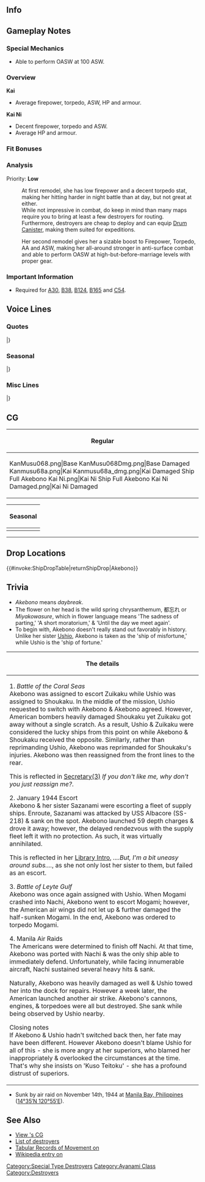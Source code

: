 ==Info==
{{KanmusuInfo|ID=068}}
{{KanmusuInfo|ID=068a}}
{{KanmusuInfo|ID=465}}

==Gameplay Notes==
===Special Mechanics===
* Able to perform OASW at 100 ASW.

===Overview===
'''Kai'''
* Average firepower, torpedo, ASW, HP and armour.

'''Kai Ni'''
* Decent firepower, torpedo and ASW.
* Average HP and armour.

===Fit Bonuses===
{{:{{BASEPAGENAME}}/Equipment Bonuses}}
{{clear}}

===Analysis===
Priority: '''Low'''

:At first remodel, she has low firepower and a decent torpedo stat, making her hitting harder in night battle than at day, but not great at either.
:While not impressive in combat, do keep in mind than many maps require you to bring at least a few destroyers for routing.
:Furthermore, destroyers are cheap to deploy and can equip [[Drum Canister]], making them suited for expeditions.

:Her second remodel gives her a sizable boost to Firepower, Torpedo, AA and ASW, making her all-around stronger in anti-surface combat and able to perform OASW at high-but-before-marriage levels with proper gear.

===Important Information===
* Required for [[Quests#A30|A30]], [[Quests#B38|B38]], [[Quests#B124|B124]], [[Quests#B165|B165]] and [[Quests#C54|C54]].

==Voice Lines==
===Quotes===
{{ShipquoteHeader}}
{{ShipquoteKai
|scenario = Introduction
|origin = 特型駆逐艦、曙よ。って、こっち見んな！このクソ提督！
|translation = I'm the Special-type destroyer, Akebono. Hey! Quit staring at me! You shitty Admiral!
}}
{{ShipquoteKai
|scenario = Introduction
|kai2 = yes
|origin = 特型駆逐艦、曙、改装完了よ。な、何よ！？あんまりジロジロ見んな！このクソ提督。
|translation = Special-type destroyer, Akebono, upgrade complete. Wh-what!? Quit staring at me! You shitty Admiral.
}}
{{ShipquoteKai
|scenario = Library
|origin = 特型駆逐艦１８番艦、綾波型の８番艦、曙よ。
お相撲さんではないわ。覚えておいて。
初の空母戦、珊瑚海海戦にも参加したわ！
けど、何気に潜水艦は苦手かな…。
|translation = I'm the 18th of the Special-type destroyers and 8th ship of the Ayanami-class, Akebono<ref>The special-type destroyers are the Fubuki, Ayanami and Akatsuki-classes.</ref>. I'm not a sumo wrestler.<ref>Akebono is also the name of [[wikipedia:Akebono_Tar%C5%8D|a famous 90s sumo wrestler]].</ref> Keep that in mind.
I participated in the first naval air battle, the Coral Sea!  But, I'm a bit uneasy around subs...
}}
{{ShipquoteKai
|scenario = Secretary 1
|origin = 特型駆逐艦、曙、来たはよ。って、何！？こっち見るな！このクソ提督！
|translation = Special-type destroyer, Akebono, has arrived. Wh-what!? Quit staring at me! You shitty Admiral!
}}
{{ShipquoteKai
|scenario = Secretary 1
|kai2 = yes
|origin = 何？あたしになんか用なの？うふ、仕方ないな。
|translation = What? Did you need me for something? Heh, I gotta do what I gotta do.
}}
{{ShipquoteKai
|scenario = Secretary 2
|origin = だ・か・ら、なんなの！？このクソ提督！
|translation = I. Asked. You. What is your problem!? You shitty Admiral!
}}
{{ShipquoteKai
|scenario = Secretary 2
|kai = yes
|origin = 何で触るの？ありえないから。
|translation = Why are you touching me? It's not going to happen.
|audio = AkebonoKai-Secretary 2.ogg
}}
{{ShipquoteKai
|scenario = Secretary 2
|kai2 = yes
|origin = 気に入らないなら、外せば？あぁ、違う？いいけど。
|translation = If you don't like me then why don't you just dismiss me? Ah, you don't mind? Alright then.
}}
{{ShipquoteKai
|scenario = Secretary 3
|origin = 気に入らないなら、外せば？
|translation = If you don't like me then why don't you just dismiss me?
}}
{{ShipquoteKai
|scenario = Secretary 3
|kai = yes
|origin = 気に入らないなら、外せば？……べ、別に構わないし。
|translation = If you don't like me then why don't you just dismiss me? ...I-I don't really care either way.
}}
{{ShipquoteKai
|scenario = Secretary 3
|kai2 = yes
|origin = だ・か・ら、何で触るの！？普通にありえないから。えぇ？あたしは心配？い、いらないから、そう言うの。困るから…
|translation = I. Asked. You. Why do you keep touching me!? This is definitely not standard procedure. Huh? You're worried about me? Y-you really don't need to. I can't deal with that...
}}
{{ShipquoteKai
|scenario = Idle
|kai = yes
|origin = 本当、一人だとせいぜいするわ。あたしは一人の方は好きなんから。うん。
|translation =It's true, I'm at my best when I'm alone. I like being alone. Yes.
}}
{{ShipquoteKai
|scenario = Idle
|kai2 = yes
|origin = 本当、一人だとせいぜいするわ。あたしは……あぁ。もが、み？最上？何？何かよう？えぇ、これ、差し入れ？あり…ありがとう。…な、何よ！？食べるから。
|translation = It's true, I'm at my best when I'm alone. I... Ah, Mo... gami? Mogami? What is it? Did you need something? Eh, some snacks? Th-thank you... Wh-what!? I'll eat them. 
}}
{{ShipquoteKai
|scenario = Wedding
|origin = あたしをこんな所に呼び出すなんて、ずいぶんと偉くなったものね糞提督…っていうか、どうして告白してるの！？ドMなの！？
|translation = You've got a lot of confidence to call me all the way out here, you shitty Admiral... I mean, what's with you confessing to me!? Are you a masochist!?
}}
{{ShipquoteKai|scenario = Secretary Married|line = Equipment 3
|origin = ほんと冗談じゃないわ。<ref>Shared with Equipment 3 before Kai.</ref>
|translation = This is no joke.
}}
{{ShipquoteKai|scenario = Secretary Married|kai = yes
|origin = どんだけ、言えばわかるのよ！？あたしは、クソ提督が大っ嫌いなの！！……なんで信じないの？
|translation = How many times do I have to say this before you get it!? I hate you, you shitty Admiral!! ... Why don't you believe me?
}}
{{ShipquoteKai
|scenario = Secretary Married
|kai2 = yes
|origin = どんだけ、言えばわかるのよ！？あたしは、クソ提督が大っ嫌いなの！！……なんで信じないの？…あたしは、別にいいけど。
|translation = How many times do I have to say this before you get it!? I hate you, you shitty Admiral!! ... Why don't you believe me? ...I don't really mind it though.
}}
{{ShipquoteKai
|scenario = Looking At Scores
|origin = ほら、電文よ。読めば？
|translation = Here, a telegram. Gonna read it?
}}
{{ShipquoteKai
|scenario = Looking At Scores
|kai = yes
|origin = ほら、情報分析よ。読むなら読めば？
|translation = Here, it's the information analysis. If you're going to read it, go ahead.
}}
{{ShipquoteKai
|scenario = Looking At Scores
|kai2 = yes
|origin = はい、クソ提督、こ〜れ〜。そう、情報。大事だから。
|translation = Here you go, you shitty Admiral. Yep, it's the information. It's important.
}}
{{ShipquoteKai
|scenario = Joining A Fleet
|origin = 曙、出撃します
|translation = Akebono, sortieing.
}}
{{ShipquoteKai
|scenario = Joining A Fleet
|kai2 = yes
|origin = 第二遊撃部隊、第一水雷戦隊、曙、出撃します。
|translation = 2nd Striking Force, 1st Torpedo Squadron, Akebono, sortieing.
}}
{{ShipquoteKai|scenario = Equipment 1|line = Supply
|origin = こんだけ？たいしたこと無いわね。<ref>Shared with Supply before Kai.</ref>
|translation = Just this?! There's hardly anything!
}}
{{ShipquoteKai
|scenario = Equipment 1
|kai = yes
|origin = こんだけ？……まあ、使うけどさ。
|translation = Just this? ...I'll still use it though.
}}
{{ShipquoteKai
|scenario = Equipment 1
|kai2 = yes
|origin = ん〜。まあ、いい感じかな？
|translation = Hmmmm. Well, I think it fits?
}}
{{ShipquoteKai
|scenario = Equipment 2
|origin = か…改装とか言って私の裸が見たいだけなんでしょ！？このクソ提督！！
|translation = Wh-what do you mean "upgrades"!? You just want to see me naked don't you!? You shitty Admiral!!
}}
{{ShipquoteKai
|scenario = Equipment 2
|kai2 = yes
|origin = 改装とか言って私の…ん。まあ、いいか。向こうを向いてってよ、クソ提督。
|translation =  Wh-what do you mean "upgrades"!? You... Ngh. Well, fine then. Just look away, you shitty Admiral.
}}
{{ShipquoteKai
|scenario = Equipment 3
|origin = ほんと冗談じゃないわ。<ref>Shared with Secretary Married before Kai Ni.</ref>
|translation = This is no joke.
}}
{{ShipquoteKai
|scenario = Equipment 3
|kai2 = yes
|origin = 本当は一人は…な、なんでもないから！
|translation = To tell the truth, being alone is... F-forget it!
}}
{{ShipquoteKai
|scenario = Supply
|origin = こんだけ？たいしたこと無いわね。<ref>Shared with Equipment 1 before Kai.</ref>
|translation = Just this?! There's hardly anything!
}}
{{ShipquoteKai
|scenario = Supply
|kai = yes
|origin = 必要ようね、お礼は言わないけど…悪くないけど。
|translation = Seems necessary. I won't say thanks though... It's not bad, however.
}}
{{ShipquoteKai
|scenario = Docking Minor
|origin = し、仕方ないわね…
|translation = I-It can't be helped...
}}
{{ShipquoteKai
|scenario = Docking Major
|origin = あたしが修理なんて…ったく、ありえないわ！
|translation = Jeez, I can't believe... I have to go in for repairs!
}}
{{ShipquoteKai
|scenario = Construction
|origin = 新しい艦よ！
|translation = There's a new ship!
}}
{{ShipquoteKai
|scenario = Returning From Sortie
|origin = 艦隊が戻ってきたって、ふん！
|translation = The fleet's back, hmph!
}}
{{ShipquoteKai
|scenario = Starting A Sortie
|origin = 出撃よ。蹴散らしてやるわ！
|translation = I'm off. I'm going to rip them a new one!
}}
{{ShipquoteKai
|scenario = Starting A Sortie
|kai = yes
|origin = 曙、出撃よ。蹴散らしてやるわ！
|translation = Akebono, sortieing. I'm going to rip them a new one!
}}
{{ShipquoteKai
|scenario = Starting A Sortie
|kai2 = yes
|origin = 第七駆逐隊、出撃よ。蹴散らしてやるわ！
|translation = Destroyer Division 7, sortieing. Let's go rip them a new one!
}}
{{ShipquoteKai
|scenario = Battle Start
|origin = 敵？ふふん、そう来なくっちゃね。
|translation = Enemy? Hehehh, that's more like it!
}}
{{ShipquoteKai
|scenario = Battle Start
|kai = yes
|origin = 敵よ、クソ提督！あたしが、何とかするけど！
|translation = It's the enemy, you shitty Admiral! ...I'll do something about it though!
}}
{{ShipquoteKai
|scenario = Battle Start
|kai2 = yes
|origin = 次から次へと、敵だ、クソ提督！このあたしがなとかするけど！
|translation = Enemies keep coming non-stop, shitty Admiral! ...I'll do something about them though!
}}
{{ShipquoteKai
|scenario = Attack
|origin = いっけぇ！
|translation = Gooo!
}}
{{ShipquoteKai
|scenario = Attack
|kai2 = yes
|origin = 七駆をなめんな。やってやる！
|translation = Don't look down on DesDiv7. Let's give it to them!
}}
{{ShipquoteKai
|scenario = Night Attack
|origin = 弱すぎよ!
|translation = Too weak!
}}
{{ShipquoteKai
|kai2 = yes
|scenario = Night Attack
|origin = あんたたち弱すぎだから！
|translation = You guys are way too weak!
}}
{{ShipquoteKai
|scenario = Night Battle
|origin = 次から次へとうっざいわね！
|translation = They keep on coming, it's so annoying!
}}
{{ShipquoteKai
|scenario = Night Battle
|kai = yes
|origin = 次から次へと…こっち来んな！
|translation = They keep on coming... Get lost!
}}
{{ShipquoteKai
|scenario = Night Battle
|kai2 = yes
|origin = 追撃するよ。みんな、いい？やるからね！
|translation = We're pursuing them. Everyone, got that? Let's do this!
}}
{{ShipquoteKai
|scenario = MVP
|origin = 大勝利よ！私に十分感謝しなさい、このクソ提督♪
|translation = Major victory! You better be real thankful for this, you shitty Admiral♪
}}
{{ShipquoteKai
|scenario = Minor Damage 1
|origin = ぅあっ。
|translation = Aaah!
}}
{{ShipquoteKai
|scenario = Minor Damage 2
|origin = 何なのよ！？
|translation = What's your problem?!
}}
{{ShipquoteKai
|scenario = Minor Damage 2
|kai2 = yes
|origin = 何なのよ？まじ、こっち来るな！
|translation = What's your problem? Seriously, get lost!
}}
{{ShipquoteKai
|scenario = Major Damage
|origin = た、たかが主砲と魚雷管と機関部がやられただけなんだから…って、え、えぇー！
|translation = I-it's only my main guns, torpedo tubes and engines that got taken out... Wait, whaaaaat!?
}}
{{ShipquoteKai
|scenario = Sunk
|origin = 海の底にはなにがあるのかな…
|translation = I wonder what lies at the bottom of the sea... Aaah...
}}
|} <references/>

{{clear}}

===Seasonal===
{{SeasonalHeaderOld}}
{{SeasonalQuote
|scenario = [[Seasonal/Christmas_2014|Christmas 2014]]
|origin =クリスマス…？ 別にあたしには関係ないけど。 …まぁ、ケーキは、食べるけど…ね？
|translation =Christmas…? That doesn’t have anything to do with me… But, I’ll have some cake… alright?
|audio = Akebono_Christmas_2015_Sec1.ogg
|notes =
}}
{{SeasonalQuote
|scenario = [[Seasonal/New_Year_2015|New Year 2015]]
|origin =クソ提督あけおめことよろ！なによっ、新年ぐらいシャキっとしてよ！
|translation =You shitty Admiral! Happy New Year and best wishes! What, at least greet me properly!
|audio = Akebono_New_Years_Day_2016.ogg
|notes = 
}}
{{SeasonalQuote
|scenario = [[Seasonal/Valentine%27s_Day_2015|Valentine’s Day 2015]]
|origin = は？チョコレート？クソ提督、何言ってんの？　……一応用意したけど、さっさと取ってってよね！　っほら！
|translation =	Huh? Chocolates? What are you talking about, you shitty Admiral? …Well I do have some so just take it already! Here!
|audio = Akebono_Valentine_Sec1.ogg
|notes = 
}}
{{SeasonalQuote
|scenario = [[Seasonal/Early_Summer_Season_Update|Early Summer 2015]]
|origin = 暑くなってきたから、確かにこの格好は過ごしやすいけど……クソ提督！こっち見んな！！
|translation =	I suppose it’s better to wear this when it gets hot but… You shitty Admiral! Don’t look at me!!
|audio = Akebono_Early_Summer_HQ_1.ogg
|notes =Secretary 1
}}
{{SeasonalQuote
|scenario = [[Seasonal/Early_Summer_Season_Update|Early Summer 2015]]
|origin = だから、ジロジロ見んなって！このクソ提督！！
|translation =	I told you not to stare at me! You shitty Admiral!!
|audio = Akebono _Early_Summer_HQ_2.ogg
|notes =Secretary 2
}}
{{SeasonalQuote
|scenario = [[Seasonal/Early_Summer_Season_Update|Early Summer 2015]]
|origin = 触ったらマジ怒るから！ありえないから！！
|translation =	I’ll get angry if you keep touching me! I don’t believe this!!
|audio = Akebono _Early_Summer_HQ_3.ogg
|notes =Secretary 3
}}
{{SeasonalQuote
|scenario = [[Seasonal/Early_Summer_Season_Update|Early Summer 2015]]
|origin = の、覗くなこのクソ提督！も、もぅっ！
|translation =	D-don’t peek, you shitty Admiral! J-jeez!
|audio = Akebono _Early_Summer_Medium_Docking.ogg
|notes =Docking (Major)
}}
{{SeasonalQuote
|scenario = [[Seasonal/Mid_Summer_Season_Update|Midsummer 2015]]
|origin = 夏本番か！潮、あんた少しダイエットした方がいいわ。あたし？あたしは別に…
|translation =	It’s the height of summer!  You should go on a bit of a diet, Ushio. Me? I just fine…
|audio = Akebono_Mid_Summer.ogg
|notes =
}}
{{SeasonalQuote
|scenario = [[Seasonal/Early_Autumn_2015_Seasonal_Update|Early Autumn 2015]]
|origin = えっ？何してるかって？読書よ、読書。秋でしょ、クソ提督も少しは字の本を読みなさいよ。
|translation =	Eh? What am I doing? I’m reading obviously. It’s autumn so you should read books with text, you shitty admiral.
|audio = Akebono_Early_Autumn2015.ogg
|notes =
}}
{{SeasonalQuote
|scenario = [[Seasonal/End_of_Year_2015|End of Year 2015]]
|origin = あぁ、もう忙しい、年末の大掃除！あぁ、クソ提督そこどいて。掃除の邪魔。邪魔！
|translation =	Ah, I’m busy with New Year’s spring cleaning again! Ah, get out of the way, you shitty Admiral. You’re in my way. Get lost!
|audio = Akebono_Year_End_2015_Sec1.ogg
|notes = 
}}
{{SeasonalQuote
|scenario = [[Seasonal/Setsubun_2016|Setsubun 2016]]
|origin = クソ提督、節分よ！何よ、この豆食べたり、投げたりすればいいの？楽勝じゃない！
|translation =	It’s Setsubun, you shitty Admiral! What was that; I eat these beans and throw these beans? That’s easy!
|audio = Akebono_Setsubun_2016_Sec1.ogg
|notes = 
}}
{{SeasonalQuote
|scenario = [[Seasonal/White_Day_2016|White Day 2016]]
|origin = ふぅん、チョコレートのお返しくれるんだ。クソ提督の癖にナマイキ。はむ、もぐもぐ…やだ、美味し…ふ、ふんだ。
|translation =	Humph, so this is in return for the chocolates. You’re getting too full of yourself, you shitty Admiral. *nom* *chewing*… Oh my, it’s delicious… Hu-humph.
|audio = Akebono_White_Day_2016.ogg
|notes = 
}}
{{SeasonalQuote
|scenario = [[Seasonal/Coming_of_Spring_2016|Spring 2016]]
|origin = 春か。七駆のみんなでお花見も悪くないね。えぇ、潮、クソ提督も呼ぶの？そ、そう、うん。
|translation =	It’s spring. It’s not a bad idea for all of us in DesDiv7 to go cherry blossom viewing. Eh, you want to ask the shitty admiral to come along, Ushio? I-I see, ok. 
|audio = Akebono_Spring_2016_Sec1.mp3
|notes = 
}}
{{SeasonalQuote
|scenario = [[Seasonal/Third_Anniversary|3rd Anniversary]]
|origin = クソ提督、私たち、三周年だって！まぁ、一応うれしいかな、かと、クソ提督。
|translation =	It’s our 3rd Anniversary, you shitty admiral! Well, I’m happy for you this time, you shitty admiral.
|audio = Akebono_3rd_Anniversary_Sec1.mp3
|notes = 
}}
{{SeasonalQuote
|scenario = [[Seasonal/Rainy_Season_2016|Rainy Season 2016]]
|origin = はぁ？ 雨避けのてるてる坊主？いいよそんなの…漣、手先器用ねぇ。やってみようかな？
|translation =	Huh? A teruteru bouzu to keep the rain away? I guess that’s fine… Sazanami is good with her fingers. Shall we make some?
|audio = Akebono_Rainy_Season_2016_Sec1.mp3
|notes = 
}}
{{SeasonalQuote
|scenario = [[Seasonal/Winter_2017|Winter 2017]]
|origin = あぁ、もう、クソ提督！！寒いからって部屋の中でゴロゴロすんな！！シャキっと働けよぉ！！マジで！
|translation =	Aaah, jees, you shitty Admiral!! Don’t laze around in your room just because it’s cold!! Do your job!! Seriously!
|audio = Akebono_Winter_2017.mp3
|notes = 
}}
{{SeasonalQuote
|scenario = [[Seasonal/Coming_of_Spring_2017|Spring 2017]]
|origin = ちぃ、クソ提督、結局私達のお花見来るんだ。まあ、いいけど…これ、食べれば。
|translation =	Tch, so you’re coming with us to our cherry blossom viewing after all you shitty Admiral. Well, that’s fine… Here, try this.
|audio = Akebono_Spring_2017_Sec1.mp3
|notes = 
}}
{{SeasonalQuote
|scenario = [[Seasonal/Fourth_Anniversary|4th Anniversary]]
|origin = クソ提督、あたしたち、四周年だって！まあ、一応あたしも嬉しい…かなぁ？ねぇ、クソ提督！
|translation =	It’s our 4th Anniversary, you shitty Admiral! Well, I’m pretty happy about this… I think? Hey, you shitty Admiral!
|audio = Akebono_4th_Anniversary_Sec1_2017.mp3
|notes = 
}}
{{SeasonalQuote
|scenario = [[Seasonal/Saury_2017|Saury Festival 2017]]
|origin = あたしは基本一本釣りよ。えぇ、秋刀魚漁？秋刀魚だってこの竿で...えぇ、効率？効率が何よ！
|translation =	I know the basics of pole fishing. Eh, saury fishing? I can catch saury with this rod… Eh, efficiency? What efficiency!
|audio = Akebono_Sec1_Saury_2017.mp3
|notes = 
}}
{{SeasonalQuote
|scenario = [[Seasonal/Late_Autumn_2017|Late Autumn 2017]]
|origin = ほうぅ、寒くなってきた。漣、あんたちょっと詰めなさいよう！あたしも起こった入るから！
|translation =	Brrr, it’s gotten cold. Move over a bit, Sazanami! I want to get in too!
|audio = Akebono_Late_Autumn_2017_Sec1.mp3
|notes = 
}}
{{SeasonalQuote
|scenario = [[Seasonal/Saury_2018|Saury 2018]]
|origin = Play	はい、秋刀魚の塩焼き上がったよ！
|translation =	Yes, I have some salt-grilled saury!
|audio = Akebono_Sec2_Saury_2018.mp3
|notes = Secretary 2
}}
{{SeasonalQuote
|scenario = [[Seasonal/Saury_2018|Saury 2018]]
|origin = あぁー、忙しい、忙しい！潮、そっち大丈夫？
|translation =	Aaaah, I'm so busy! Is everything alright over there, Ushio?
|audio = Akebono_Sec3_Saury_2018.mp3
|notes = Secretary 3
}}
{{SeasonalQuote
|scenario = [[Seasonal/Late_Autumn_2018|Late Autumn 2018]]
|origin = あぁ、提督、何そのＴシャツ？ク、クソ提督、脱げ！
|translation =	Ah, what's with that T-shirt, Admiral? Y-you shitty Admiral, take it off!
|audio = Akebono_Late_Autumn_2018_Sec3.mp3
|notes = Secretary 3
}}
|}<references/>

{{clear}}

===Misc Lines===
{{SeasonalHeaderOld}}
{{SeasonalQuote
|scenario = [[Seasonal/Final_Battle|Eve of the Final Battle 2017]]
|origin = ふん、泣いても、笑っても、決戦ってわけか。あたしも本気で行くから！クソ提督、行くよ！
|translation =	Humph, so the final battle is inevitable. I’m going to give this my all! Let’s go, you shitty Admiral!
|audio = Akebono_Kantai_Kessen_2017_Sec1.mp3
|notes = 
}}
{{SeasonalQuote
|scenario = [[Spring 2019 Event]]
|origin = クソ提督、よく見てなさい。
|translation =	You shitty Admiral, watch closely.
|audio = AkebonoKai-Friend_Fleet_1.mp3
|notes = Friend Fleet Line
}}
|}<references/>

{{clear}}

==CG==
{| class="mw-collapsible mw-collapsed wikitable" style="width: 100%;"
!Regular
|-
|<gallery>
KanMusu068.png|Base
KanMusu068Dmg.png|Base Damaged
Kanmusu68a.png|Kai
Kanmusu68a_dmg.png|Kai Damaged
Ship Full Akebono Kai Ni.png|Kai Ni
Ship Full Akebono Kai Ni Damaged.png|Kai Ni Damaged
</gallery>
|}

{| class="mw-collapsible mw-collapsed wikitable" style="width: 100%;"
!Seasonal
|-
|<gallery>
15_ny2015.png|[[Seasonal/New_Year_2015|New Year 2015]]
15_ny2015_x.png|[[Seasonal/New_Year_2015|New Year 2015 Damaged]]
68_Akebono_Early_Summer.png|[[Seasonal/Early_Summer_Season_Update|Early Summer 2015]]
68_Akebono_Early_Summer dmg.png|[[Seasonal/Early_Summer_Season_Update|Early Summer 2015 Damaged]]
Akebono_Saury_2015.png|[[Seasonal/Saury_2015|Saury Festival 2015]]
Akebono_Saury_2015_dmg.png|[[Seasonal/Saury_2015|Saury Festival 2015 Damaged]]
Akebono_New_Year_Cleaning.png|[[ Seasonal/End_of_Year_2015|End of Year 2015]]
Akebono_New_Year_Cleaning_dmg.png|[[ Seasonal/End_of_Year_2015|End of Year 2015 Damaged]]
Akebono_Valentines_2016.png|[[Seasonal/Valentine%27s_Day_2016|Valentine's Day 2016]]
Akebono_Valentines_2016_dmg.png|[[Seasonal/Valentine%27s_Day_2016|Valentine's Day 2016 Damaged]]
Akebono_Rainy_Season.png|[[Seasonal/Rainy_Season_2016|Rainy Season 2016]]
Akebono_Rainy_Season_dmg.png|[[Seasonal/Rainy_Season_2016|Rainy Season 2016]]
Akebono_Summer_2016.png|[[Seasonal/Early_Summer_2016|Early Summer 2016]]
KanMusu068Nakau.png|[[Seasonal/Nakau_Collaboration|Nakau Collaboration]]
KanMusu068NakauDmg.png|[[Seasonal/Nakau_Collaboration|Nakau Collaboration Damaged]]
KanMusu068Saury2018.png|[[Seasonal/Late_Autumn_2018|Late Autumn 2018]]
KanMusu068Saury2018Dmg.png||[[Seasonal/Late_Autumn_2018|Late Autumn 2018 Damaged]]
231_Ship_Full_Akebono_Spring_2020.png|[[Seasonal/Coming_of_Spring_2020|Spring 2020]]
231_Ship_Full_Akebono_Spring_2020_Damaged.png|[[Seasonal/Coming_of_Spring_2020|Spring 2020 Damaged]]
15_Ship_Full_Akebono 7th Anniversary.png|[[Seasonal/Rainy_Season_2020|Rainy Season 2020]]
15_Ship_Full_Akebono 7th Anniversary_Damaged.png|[[Seasonal/Rainy_Season_2020|Rainy Season 2020 Damaged]]
Akebono_Kai_Ni_Full_Spring_2021.png|[[Seasonal/Coming_of_Spring_2021|Kai Ni Coming of Spring 2021]]
Akebono_Kai_Ni_Full_Spring_2021_Damaged.png|[[Seasonal/Coming_of_Spring_2021|Kai Ni Coming of Spring 2021 Damaged]]
Akebono Full 8th Anniversary.png|[[Seasonal/Eighth_Anniversary|8th Anniversary]]
Akebono Full 8th Anniversary Damaged.png|[[Seasonal/Eighth_Anniversary|8th Anniversary Damaged]]
Akebono Kai Ni Full 8th Anniversary.png|[[Seasonal/Eighth_Anniversary|Kai Ni 8th Anniversary]]
Akebono Kai Ni Full 8th Anniversary Damaged.png|[[Seasonal/Eighth_Anniversary|Kai Ni 8th Anniversary Damaged]]
</gallery>
|}

----

== Drop Locations ==
{{#invoke:ShipDropTable|returnShipDrop|Akebono}}

==Trivia==
*''Akebono'' means ''daybreak''.
* The flower on her head is the wild spring chrysanthemum, 都忘れ or ''Miyakowasure'', which in flower language means 'The sadness of parting,' 'A short moratorium,' & 'Until the day we meet again'.
*To begin with, Akebono doesn't really stand out favorably in history. Unlike her sister [[Ushio]], Akebono is taken as the 'ship of misfortune,' while Ushio is the 'ship of fortune.'
{| class="mw-collapsible mw-collapsed wikitable"
|-
! colspan="1" |The details
|-
|1. ''Battle of the Coral Seas''<br />
Akebono was assigned to escort Zuikaku while Ushio was assigned to Shoukaku. In the middle of the mission, Ushio requested to switch with Akebono & Akebono agreed. However, American bombers heavily damaged Shoukaku yet Zuikaku got away without a single scratch. As a result, Ushio & Zuikaku were considered the lucky ships from this point on while Akebono & Shoukaku received the opposite. Similarly, rather than reprimanding Ushio, Akebono was reprimanded for Shoukaku's injuries. Akebono was then reassigned from the front lines to the rear.

This is reflected in [[#Quotes|Secretary(3)]] ''If you don't like me, why don't you just reassign me?''.


2. January 1944 Escort<br />
Akebono & her sister Sazanami were escorting a fleet of supply ships. Enroute, Sazanami was attacked by USS Albacore (SS-218) & sank on the spot. Akebono launched 59 depth charges & drove it away; however, the delayed rendezvous with the supply fleet left it with no protection. As such, it was virtually annihilated.

This is reflected in her [[#Quotes|Library Intro]], ''....But, I'm a bit uneasy around subs....'', as she not only lost her sister to them, but failed as an escort.


3. ''Battle of Leyte Gulf''<br />
Akebono was once again assigned with Ushio. When Mogami crashed into Nachi, Akebono went to escort Mogami; however, the American air wings did not let up & further damaged the half-sunken Mogami. In the end, Akebono was ordered to torpedo Mogami.


4. Manila Air Raids<br />
The Americans were determined to finish off Nachi. At that time, Akebono was ported with Nachi & was the only ship able to immediately defend. Unfortunately, while facing innumerable aircraft, Nachi sustained several heavy hits & sank.

Naturally, Akebono was heavily damaged as well & Ushio towed her into the dock for repairs. However a week later, the American launched another air strike. Akebono's cannons, engines, & torpedoes were all but destroyed. She sank while being observed by Ushio nearby.


Closing notes<br />
If Akebono & Ushio hadn't switched back then, her fate may have been different. However Akebono doesn't blame Ushio for all of this - she is more angry at her superiors, who blamed her inappropriately & overlooked the circumstances at the time. That's why she insists on 'Kuso Teitoku' - she has a profound distrust of superiors.
|}
*Sunk by air raid on November 14th, 1944 at [[wikipedia:Manila_Bay|Manila Bay, Philippines]] ([http://tools.wmflabs.org/geohack/geohack.php?pagename=Japanese_destroyer_Akebono&params=14_35_N_120_55_E_ 14°35′N 120°55′E]).

==See Also==
* [[{{PAGENAMEE}}/Gallery|View {{PAGENAMEE}}'s CG]]
* [[List of destroyers by upgraded maximum stats|List of destroyers]]
* [http://www.combinedfleet.com/akebon_t.htm Tabular Records of Movement on {{PAGENAMEE}}]
* [[wikipedia:Japanese_destroyer_Akebono_(1930)|Wikipedia entry on {{PAGENAMEE}}]]

{{shiplist}}
[[Category:Special Type Destroyers]]
[[Category:Ayanami Class]]
[[Category:Destroyers]]